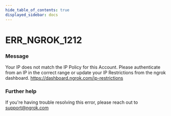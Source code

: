 ```yaml
---
hide_table_of_contents: true
displayed_sidebar: docs
---
```



# ERR_NGROK_1212

### Message

Your IP does not match the IP Policy for this Account. Please authenticate from an IP in the correct range or update your IP Restrictions from the ngrok dashboard. https://dashboard.ngrok.com/ip-restrictions

<ErrorDetails error="err_ngrok_1212" />

### Further help

If you're having trouble resolving this error, please reach out to [support@ngrok.com](mailto:support@ngrok.com?subject=Help%20with%20ERR_NGROK_1212)
